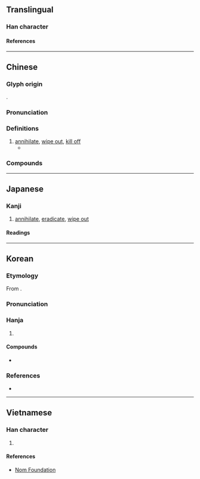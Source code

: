 {{also|歼|殱}}
{{character info}}
==Translingual==
{{Han simplified forms|殲|[[殱]]/[[𫞔]]|歼|ex=y}}

===Han character===
{{Han char|rn=78|rad=歹|as=17|sn=21|four=13250|canj=MNOIM|ids=⿰歹韱}}

====References====
{{Han ref|kx=0584.110|dkj=16608|dj=0977.010|hdz=21396.100|uh=6BB2}}

----

==Chinese==
{{zh-forms|s=歼}}

===Glyph origin===
{{Han etym}}
{{Han compound|歹|韱|c1=s|c2=p|ls=psc}}.

===Pronunciation===
{{zh-pron
|m=jiān
|c=cim1
|mn=ml:chhiam/qz,xm:chiam
|mc=y
|oc=y
|ma=
|cat=v
}}

===Definitions===
{{zh-hanzi}}

# [[annihilate]], [[wipe out]], [[kill off]]
#* {{zh-x|宋 師 敗績，公 傷 股，門-官 殲 焉。|The Song forces were decisively defeated. {{w|Duke Xiang of Song|The Duke}} was wounded in the thigh, and '''all of''' his guards were '''killed''' in the battle.|ref=Zuozhuan}}

===Compounds===
{{zh-der|殲擊|殲擊機|殲滅|殲滅戰}}

----

==Japanese==

===Kanji===
{{ja-kanji|grade=|rs=歹17|shin=殱}}

# [[annihilate]], [[eradicate]], [[wipe out]]

====Readings====
{{ja-readings
|on=せん
|kun=つくす, ほろぼす
}}

----

==Korean==

===Etymology===
From {{der|ko|ltc|-}} {{ltc-l|殲}}. 

{{collapse|
* {{hanja-dongguk|졈|cyem}}
* {{hanja-sinjeung|셤|syem}}
|Historical readings
|bg=#FFFFFF}}

===Pronunciation===
{{ko-hanja-pron|섬|sʰʌ̹m}}

===Hanja===
{{ko-hanja-search}}
{{ko-hanja|[[다]][[죽이다|죽일]]|섬}}

# {{hanja form of|섬|[[annihilation]]}}

====Compounds====
{{der-top|Compounds}}
* {{ko-l|섬멸|[[annihilation]], [[eradication]], [[extermination]]|殲滅}}
{{der-bottom}}

===References===
* {{R:hanjadoc|5679}}

----

==Vietnamese==

===Han character===
{{vi-readings|rs=歹17|reading=tiêm}}

# {{rfdef|vi|sort=歹17}}

====References====
* [http://nomfoundation.org/common/nom_details.php?codepoint=6bb2 Nom Foundation]